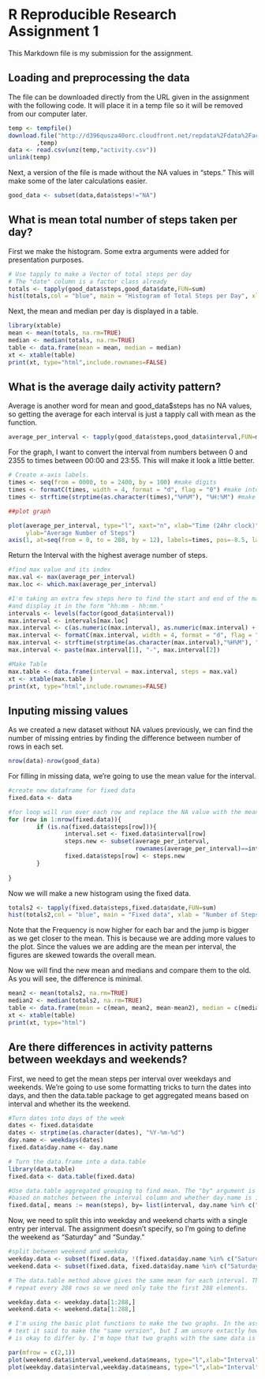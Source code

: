 R Reproducible Research Assignment 1
========================================================

This Markdown file is my submission for the assignment.

## Loading and preprocessing the data

The file can be downloaded directly from the URL given in the assignment with the following code. It will place it in a temp file so it will be removed from our computer later.

```r
temp <- tempfile()
download.file("http://d396qusza40orc.cloudfront.net/repdata%2Fdata%2Factivity.zip"
        ,temp)
data <- read.csv(unz(temp,"activity.csv"))
unlink(temp)

```

Next, a version of the file is made without the NA values in "steps." This will make some of the later calculations easier.

```r
good_data <- subset(data,data$steps!="NA")
```
## What is mean total number of steps taken per day?

First we make the histogram. Some extra arguments were added for presentation purposes.

```r
# Use tapply to make a Vector of total steps per day
# The "date" column is a factor class already
totals <- tapply(good_data$steps,good_data$date,FUN=sum)
hist(totals,col = "blue", main = "Histogram of Total Steps per Day", xlab = "Number of Steps", breaks=8)
```

Next, the mean and median per day is displayed in a table.

```r
library(xtable)
mean <- mean(totals, na.rm=TRUE)
median <- median(totals, na.rm=TRUE)
table <- data.frame(mean = mean, median = median)
xt <- xtable(table)
print(xt, type="html",include.rownames=FALSE)
```

## What is the average daily activity pattern?

Average is another word for mean and good_data$steps has no NA values, so getting the average for each interval is just a tapply call with mean as the function.

```r
average_per_interval <- tapply(good_data$steps,good_data$interval,FUN=mean)
```

For the graph, I want to convert the interval from numbers between 0 and 2355 to times between 00:00 and 23:55. This will make it look a little better.

```r

# Create x-axis labels.
times <- seq(from = 0000, to = 2400, by = 100) #make digits
times <- formatC(times, width = 4, format = "d", flag = "0") #make into xxxx
times <- strftime(strptime(as.character(times),"%H%M"), "%H:%M") #make into xx:xx

##plot graph

plot(average_per_interval, type="l", xaxt="n", xlab="Time (24hr clock)", 
     ylab="Average Number of Steps")
axis(1, at=seq(from = 0, to = 288, by = 12), labels=times, pos=-8.5, las=0)
```

Return the Interval with the highest average number of steps.

```r
#find max value and its index
max.val <- max(average_per_interval)
max.loc <- which.max(average_per_interval)

#I'm taking an extra few steps here to find the start and end of the max interval
#and display it in the form "hh:mm - hh:mm."
intervals <- levels(factor(good_data$interval))
max.interval <- intervals[max.loc]
max.interval <- c(as.numeric(max.interval), as.numeric(max.interval) + 5)
max.interval <- formatC(max.interval, width = 4, format = "d", flag = "0")
max.interval <- strftime(strptime(as.character(max.interval),"%H%M"), "%H:%M")
max.interval <- paste(max.interval[1], "-", max.interval[2])

#Make Table
max.table <- data.frame(interval = max.interval, steps = max.val)
xt <- xtable(max.table )
print(xt, type="html",include.rownames=FALSE)
```

## Inputing missing values

As we created a new dataset without NA values previously, we can find the number of missing entries by finding the difference between number of rows in each set.

```r
nrow(data)-nrow(good_data)
```

For filling in missing data, we're going to use the mean value for the interval.

```r

#create new dataframe for fixed data
fixed.data <- data

#for loop will run over each row and replace the NA value with the mean for that interval
for (row in 1:nrow(fixed.data)){
        if (is.na(fixed.data$steps[row])){
                interval.set <- fixed.data$interval[row] 
                steps.new <- subset(average_per_interval, 
                                    rownames(average_per_interval)==interval.set)
                fixed.data$steps[row] <- steps.new
        }
        
}
```

Now we will make a new histogram using the fixed data.

```r
totals2 <- tapply(fixed.data$steps,fixed.data$date,FUN=sum)
hist(totals2,col = "blue", main = "Fixed data", xlab = "Number of Steps", breaks=8)
```

Note that the Frequency is now higher for each bar and the jump is bigger as we get closer to the mean. This is because we are adding more values to the plot. Since the values we are adding are the mean per interval, the figures are skewed towards the overall mean.

Now we will find the new mean and medians and compare them to the old. As you will see, the difference is minimal.

```r
mean2 <- mean(totals2, na.rm=TRUE)
median2 <- median(totals2, na.rm=TRUE)
table <- data.frame(mean = c(mean, mean2, mean-mean2), median = c(median, median2, median-median2), row.names=c("Old","New","Change"))
xt <- xtable(table)
print(xt, type="html")
```

## Are there differences in activity patterns between weekdays and weekends?

First, we need to get the mean steps per interval over weekdays and weekends. We're going to use some formatting tricks to turn the dates into days, and then the data.table package to get aggregated means based on interval and whether its the weekend.

```r
#Turn dates into days of the week
dates <- fixed.data$date
dates <- strptime(as.character(dates), "%Y-%m-%d")
day.name <- weekdays(dates)
fixed.data$day.name <- day.name

# Turn the data.frame into a data.table
library(data.table)
fixed.data <- data.table(fixed.data)

#Use data.table aggregated grouping to find mean. The "by" argument is grouping
#based on matches between the interval column and whether day.name is in a weekend.
fixed.data[, means := mean(steps), by= list(interval, day.name %in% c("Saturday","Sunday"))]
```

Now, we need to split this into weekday and weekend charts with a single entry per interval. The assignment doesn't specify, so I'm going to define the weekend as "Saturday" and "Sunday."

```r

#split between weekend and weekday
weekday.data <- subset(fixed.data, !(fixed.data$day.name %in% c("Saturday","Sunday")))
weekend.data <- subset(fixed.data, fixed.data$day.name %in% c("Saturday","Sunday"))

# The data.table method above gives the same mean for each interval. The intervals 
# repeat every 288 rows so we need only take the first 288 elements.

weekday.data <- weekday.data[1:288,]
weekend.data <- weekend.data[1:288,]

# I'm using the basic plot functions to make the two graphs. In the assignment
# text it said to make the "same version", but I am unsure extactly how much it
# is okay to differ by. I'm hope that two graphs with the same data is enough.

par(mfrow = c(2,1))
plot(weekend.data$interval,weekend.data$means, type="l",xlab="Interval",ylab="Mean Number of Steps",main="Weekend")
plot(weekday.data$interval,weekday.data$means, type="l",xlab="Interval",ylab="Mean Number of Steps", main="Weekday")
```
